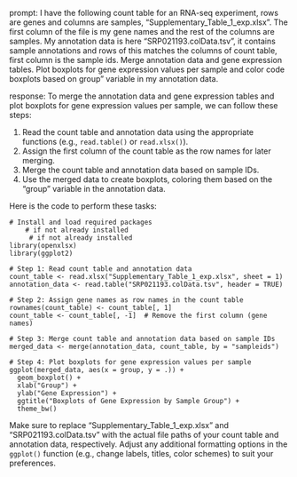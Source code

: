 prompt:
I have the following count table for an RNA-seq experiment, rows are genes and columns are samples, "Supplementary_Table_1_exp.xlsx". The first column of the file is my gene names and the rest of the columns are samples. My annotation data is here  "SRP021193.colData.tsv", it contains sample annotations and rows of this matches the columns of count table, first column is the sample ids. Merge annotation data and gene expression tables. Plot boxplots for gene expression values per sample and color code boxplots based on group" variable in my annotation data.

response:
To merge the annotation data and gene expression tables and plot boxplots for gene expression values per sample, we can follow these steps:

1. Read the count table and annotation data using the appropriate functions (e.g., `read.table()` or `read.xlsx()`).
2. Assign the first column of the count table as the row names for later merging.
3. Merge the count table and annotation data based on sample IDs.
4. Use the merged data to create boxplots, coloring them based on the "group" variable in the annotation data.

Here is the code to perform these tasks:

```
# Install and load required packages
    # if not already installed
     # if not already installed
library(openxlsx)
library(ggplot2)

# Step 1: Read count table and annotation data
count_table <- read.xlsx("Supplementary_Table_1_exp.xlsx", sheet = 1)
annotation_data <- read.table("SRP021193.colData.tsv", header = TRUE)

# Step 2: Assign gene names as row names in the count table
rownames(count_table) <- count_table[, 1]
count_table <- count_table[, -1]  # Remove the first column (gene names)

# Step 3: Merge count table and annotation data based on sample IDs
merged_data <- merge(annotation_data, count_table, by = "sampleids")

# Step 4: Plot boxplots for gene expression values per sample
ggplot(merged_data, aes(x = group, y = .)) +
  geom_boxplot() +
  xlab("Group") +
  ylab("Gene Expression") +
  ggtitle("Boxplots of Gene Expression by Sample Group") +
  theme_bw()
```

Make sure to replace "Supplementary_Table_1_exp.xlsx" and "SRP021193.colData.tsv" with the actual file paths of your count table and annotation data, respectively. Adjust any additional formatting options in the `ggplot()` function (e.g., change labels, titles, color schemes) to suit your preferences.
